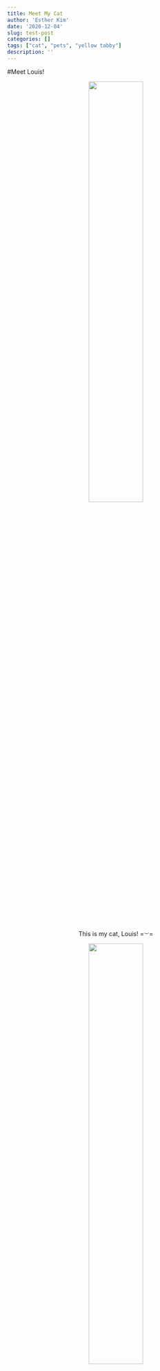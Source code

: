 ```yaml
---
title: Meet My Cat
author: 'Esther Kim'
date: '2020-12-04'
slug: test-post
categories: []
tags: ["cat", "pets", "yellow tabby"]
description: ''
---
```


#Meet Louis!

<center>
![](/post/2020-12-04-test-post_files/Louis5.jpg){width=50%} 

This is my cat, Louis! =^._.^= 

![](/post/2020-12-04-test-post_files/Louis3.jpg){width=50%} 


Louis is a yellow tabby cat, and he is 5 years old. He likes to eat, look out the window, groom himself, and sleep.


![](/post/2020-12-04-test-post_files/Louis4.jpg){width=50%} 


He is not the nicest cat, but he has a really pretty voice. He is really soft also. 

He used to be an indoor/outdoor cat, but he would dig up our neighbors' gardens that we now have to keep him inside :( He would still try to run out the door whenever he gets a chance. 


![](/post/2020-12-04-test-post_files/Louis1.jpg){width=50%} 




Louis is pretty smart. He observed my family opening doors, using door handles, that he learned to open doors by himself. He would randomly come into my room when he is bored. 

Louis can be really goofy and funny, too!


![](/post/2020-12-04-test-post_files/Louis2.jpg){width=50%} 
</center>